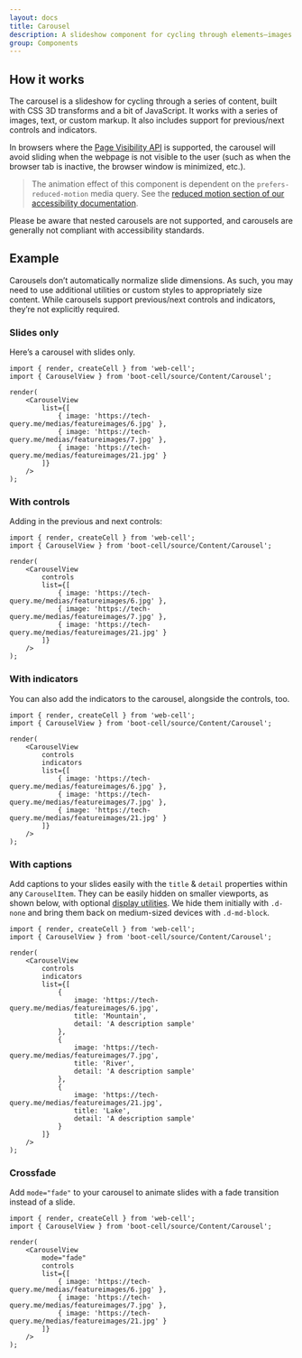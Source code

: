 ```yaml
---
layout: docs
title: Carousel
description: A slideshow component for cycling through elements—images or slides of text—like a carousel.
group: Components
---
```




## How it works

The carousel is a slideshow for cycling through a series of content, built with CSS 3D transforms and a bit of JavaScript.
It works with a series of images, text, or custom markup. It also includes support for previous/next controls and indicators.

In browsers where the [Page Visibility API][1] is supported, the carousel will avoid sliding when the webpage is not visible to the user
(such as when the browser tab is inactive, the browser window is minimized, etc.).

> The animation effect of this component is dependent on the `prefers-reduced-motion` media query.
> See the [reduced motion section of our accessibility documentation][2].

Please be aware that nested carousels are not supported, and carousels are generally not compliant with accessibility standards.

## Example

Carousels don’t automatically normalize slide dimensions. As such, you may need to use additional utilities or custom styles to appropriately size content.
While carousels support previous/next controls and indicators, they’re not explicitly required.

### Slides only

Here’s a carousel with slides only.

<Example>
    <CarouselView
        list={[
            { image: 'https://tech-query.me/medias/featureimages/6.jpg' },
            { image: 'https://tech-query.me/medias/featureimages/7.jpg' },
            { image: 'https://tech-query.me/medias/featureimages/21.jpg' }
        ]}
    />
</Example>

```TSX
import { render, createCell } from 'web-cell';
import { CarouselView } from 'boot-cell/source/Content/Carousel';

render(
    <CarouselView
        list={[
            { image: 'https://tech-query.me/medias/featureimages/6.jpg' },
            { image: 'https://tech-query.me/medias/featureimages/7.jpg' },
            { image: 'https://tech-query.me/medias/featureimages/21.jpg' }
        ]}
    />
);
```

### With controls

Adding in the previous and next controls:

<Example>
    <CarouselView
        controls
        list={[
            { image: 'https://tech-query.me/medias/featureimages/6.jpg' },
            { image: 'https://tech-query.me/medias/featureimages/7.jpg' },
            { image: 'https://tech-query.me/medias/featureimages/21.jpg' }
        ]}
    />
</Example>

```TSX
import { render, createCell } from 'web-cell';
import { CarouselView } from 'boot-cell/source/Content/Carousel';

render(
    <CarouselView
        controls
        list={[
            { image: 'https://tech-query.me/medias/featureimages/6.jpg' },
            { image: 'https://tech-query.me/medias/featureimages/7.jpg' },
            { image: 'https://tech-query.me/medias/featureimages/21.jpg' }
        ]}
    />
);
```

### With indicators

You can also add the indicators to the carousel, alongside the controls, too.

<Example>
    <CarouselView
        controls
        indicators
        list={[
            { image: 'https://tech-query.me/medias/featureimages/6.jpg' },
            { image: 'https://tech-query.me/medias/featureimages/7.jpg' },
            { image: 'https://tech-query.me/medias/featureimages/21.jpg' }
        ]}
    />
</Example>

```TSX
import { render, createCell } from 'web-cell';
import { CarouselView } from 'boot-cell/source/Content/Carousel';

render(
    <CarouselView
        controls
        indicators
        list={[
            { image: 'https://tech-query.me/medias/featureimages/6.jpg' },
            { image: 'https://tech-query.me/medias/featureimages/7.jpg' },
            { image: 'https://tech-query.me/medias/featureimages/21.jpg' }
        ]}
    />
);
```

### With captions

Add captions to your slides easily with the `title` & `detail` properties within any `CarouselItem`.
They can be easily hidden on smaller viewports, as shown below, with optional [display utilities][3].
We hide them initially with `.d-none` and bring them back on medium-sized devices with `.d-md-block`.

<Example>
    <CarouselView
        controls
        indicators
        list={[
            {
                image: 'https://tech-query.me/medias/featureimages/6.jpg',
                title: 'Mountain',
                detail: 'A description sample'
            },
            {
                image: 'https://tech-query.me/medias/featureimages/7.jpg',
                title: 'River',
                detail: 'A description sample'
            },
            {
                image: 'https://tech-query.me/medias/featureimages/21.jpg',
                title: 'Lake',
                detail: 'A description sample'
            }
        ]}
    />
</Example>

```TSX
import { render, createCell } from 'web-cell';
import { CarouselView } from 'boot-cell/source/Content/Carousel';

render(
    <CarouselView
        controls
        indicators
        list={[
            {
                image: 'https://tech-query.me/medias/featureimages/6.jpg',
                title: 'Mountain',
                detail: 'A description sample'
            },
            {
                image: 'https://tech-query.me/medias/featureimages/7.jpg',
                title: 'River',
                detail: 'A description sample'
            },
            {
                image: 'https://tech-query.me/medias/featureimages/21.jpg',
                title: 'Lake',
                detail: 'A description sample'
            }
        ]}
    />
);
```

### Crossfade

Add `mode="fade"` to your carousel to animate slides with a fade transition instead of a slide.

<Example>
    <CarouselView
        mode="fade"
        controls
        list={[
            { image: 'https://tech-query.me/medias/featureimages/6.jpg' },
            { image: 'https://tech-query.me/medias/featureimages/7.jpg' },
            { image: 'https://tech-query.me/medias/featureimages/21.jpg' }
        ]}
    />
</Example>

```TSX
import { render, createCell } from 'web-cell';
import { CarouselView } from 'boot-cell/source/Content/Carousel';

render(
    <CarouselView
        mode="fade"
        controls
        list={[
            { image: 'https://tech-query.me/medias/featureimages/6.jpg' },
            { image: 'https://tech-query.me/medias/featureimages/7.jpg' },
            { image: 'https://tech-query.me/medias/featureimages/21.jpg' }
        ]}
    />
);
```

[1]: https://www.w3.org/TR/page-visibility/
[2]: https://getbootstrap.com/docs/4.5/getting-started/accessibility/#reduced-motion
[3]: https://getbootstrap.com/docs/4.5/utilities/display/
